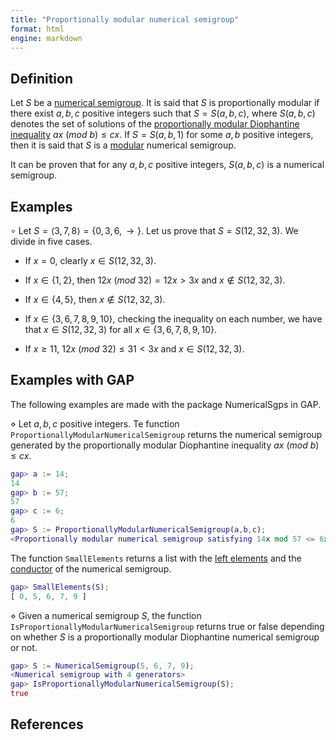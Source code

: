 ```yaml
---
title: "Proportionally modular numerical semigroup"
format: html
engine: markdown
---
```


<!-- Definición de Num. Sem. -->

## Definition

Let $S$ be a [numerical semigroup](../Basic-concepts/Numerical-semigroup.qmd). It is said that $S$ is proportionally modular if there exist $a, b, c$ positive integers such that $S = S(a,b,c)$, where $S(a,b,c)$ denotes the set of solutions of the [proportionally modular Diophantine inequality](../Prop-modular-NS/Prop-mod-Diophantine-ineq.qmd) $ax ~ (mod ~ b) \le cx$. If $S = S(a,b,1)$ for some $a, b$ positive integers, then it is said that $S$ is a [modular](NS-modular.qmd) numerical semigroup.

It can be proven that for any $a,b,c$ positive integers, $S(a,b,c)$ is a numerical semigroup.

<!-- Ejemplo de Num. Sem. -->

## Examples

$\circ$ Let $S = \langle 3, 7, 8 \rangle = \{0, 3, 6, \rightarrow\}$. Let us prove that $S = S(12, 32, 3)$. We divide in five cases.

-   If $x = 0$, clearly $x \in S(12,32,3)$.

-   If $x \in \{1, 2\}$, then $12x ~ (mod ~ 32) = 12x > 3x$ and $x \not \in S(12,32,3)$.

-   If $x \in \{4,5\}$, then $x \not \in S(12,32,3)$.

-   If $x \in \{3, 6, 7, 8, 9, 10\}$, checking the inequality on each number, we have that $x \in S(12,32,3)$ for all $x \in \{3, 6, 7, 8, 9, 10\}$.

-   If $x \ge 11$, $12x ~ (mod ~ 32) \le 31 < 3x$ and $x \in S(12,32,3)$.

## Examples with GAP

The following examples are made with the package NumericalSgps in GAP.

$\diamond$ Let $a, b, c$ positive integers. Te function `ProportionallyModularNumericalSemigroup` returns the numerical semigroup generated by the proportionally modular Diophantine inequality $ax ~ (mod ~ b) \le cx$.

``` gap
gap> a := 14;
14
gap> b := 57;
57
gap> c := 6;
6
gap> S := ProportionallyModularNumericalSemigroup(a,b,c);
<Proportionally modular numerical semigroup satisfying 14x mod 57 <= 6x >
```

The function `SmallElements` returns a list with the [left elements](../Basic-concepts/Left-elements.qmd) and the [conductor](../Basic-concepts/Conductor.qmd) of the numerical semigroup.

``` gap
gap> SmallElements(S);
[ 0, 5, 6, 7, 9 ]
```

$\diamond$ Given a numerical semigroup $S$, the function `IsProportionallyModularNumericalSemigroup` returns true or false depending on whether $S$ is a proportionally modular Diophantine numerical semigroup or not.

``` gap
gap> S := NumericalSemigroup(5, 6, 7, 9);
<Numerical semigroup with 4 generators>
gap> IsProportionallyModularNumericalSemigroup(S);
true
```

## References
